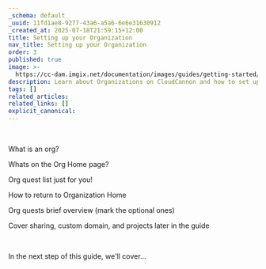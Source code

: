 ```yaml
---
_schema: default
_uuid: 11fd1ae8-9277-43a6-a5a6-6e6e31630912
_created_at: 2025-07-18T21:59:15+12:00
title: Setting up your Organization
nav_title: Setting up your Organization
order: 3
published: true
image: >-
  https://cc-dam.imgix.net/documentation/images/guides/getting-started/guide-thumbnails/CloudCannon-Getting-Started-Thumbnail-Universal.png
description: Learn about Organizations on CloudCannon and how to set up yours.
tags: []
related_articles:
related_links: []
explicit_canonical:
---
```

&nbsp;

What is an org?

Whats on the Org Home page?

Org quest list just for you!

How to return to Organization Home

Org quests brief overview (mark the optional ones)

Cover sharing, custom domain, and projects later in the guide

&nbsp;

In the next step of this guide, we'll cover...